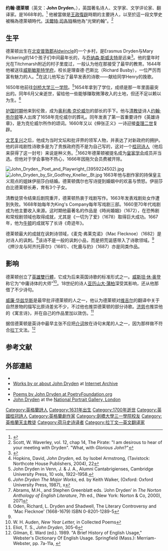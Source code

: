{{Infobox officeholder
| name           = 約翰·德萊頓 
| image          = John Dryden portrait.jpg
| image_size     = 250px
| image_caption  = 約翰·德萊頓
| office         = {{Translink|en|Poet Laureate of the United Kingdom|英国桂冠诗人|英国桂冠诗人}}
| monarch        = [[查理二世_(英格兰)|查理二世]]
| term_start     = 1668年4月13日
| term_end       = 1688年1月3日
| predecessor    = 首任
| successor      = {{Translink|en|Thomas Shadwell|托马斯·沙德韦尔|托马斯·沙德韦尔}}
| birth_date     = {{birth date|df=yes|1631|8|9}}
| birth_place    = {{ENG}}[[北安普敦郡|北安普敦郡]]{{link-en|艾爾德文科|Aldwincle}}
| death_date     = {{death date and age|df=yes|1700|5|12|1631|8|9}}
| death_place    = {{ENG}}[[倫敦|倫敦]]
| occupation     = 诗人、文学评论家、剧作家、翻译家
| alma_mater     = [[威斯敏斯特學校|威斯敏斯特学府]] <br /> [[剑桥大学三一学院|剑桥大学三一学院]]
| spouse         = 伊丽莎白·霍华德（Lady Elizabeth Howard）
}}

'''约翰·德莱顿'''（英文：'''John Dryden'''，{{bd|1631年|8月9日|1700年|5月12日}}），英国著名诗人、文学家、文学评论家、翻译家。是1668年的{{Translink|en|Poet Laureate of the United Kingdom|英国桂冠诗人|英国桂冠诗人}}。<ref>{{Cite web |url=http://www.britannica.com/EBchecked/topic/172371/John-Dryden |title=''Encyclopaedia Britannica'' |access-date=2014-03-21 |archive-date=2014-01-30 |archive-url=https://web.archive.org/web/20140130195000/http://www.britannica.com/EBchecked/topic/172371/John-Dryden |dead-url=no }}</ref> 他被當做是[[查理二世_(英國)#王政復辟（Restoration）|王政復辟]]時期的主要詩人，以至於這一段文學史被稱為德萊頓時代。[[沃爾特·司各特|沃爾特·司各特]]稱他為“光榮約翰”。<ref>Scott, W. Waverley, vol. 12, chap 14, The Pirate: "I am desirous to hear of your meeting with Dryden". "What, with ''Glorious John''?"</ref>

== 生平 ==
德莱顿出生在[[北安普敦郡|北安普敦郡]]Aldwincle的一个乡村，是Erasmus Dryden与Mary Pickering的14个孩子们中间最年长的，与[[乔纳森·斯威夫特|乔纳森·斯威夫特]]是远亲<ref>{{Cite web|title=作为诗人的斯威夫特-中华读书报|url=https://epaper.gmw.cn/zhdsb/html/2016-10/19/nw.D110000zhdsb_20161019_1-20.htm|access-date=2021-05-19|work=epaper.gmw.cn|publisher=光明网|language=zh|archive-date=2021-05-19|archive-url=https://web.archive.org/web/20210519024559/https://epaper.gmw.cn/zhdsb/html/2016-10/19/nw.D110000zhdsb_20161019_1-20.htm|dead-url=no}}</ref>。他的童年时光在Titchmarsh附近的村子里度过，一般认为他在那接受了最早的教育。1644年他被送往[[威斯敏斯特學校|威斯敏斯特学府]]，校长是理查德·巴斯比（Richard Busby），一位严厉而富有魅力的人。<ref>Hopkins, David, ''John Dryden'', ed. by Isobel Armstrong, (Tavistock: Northcote House Publishers, 2004), 22</ref>在这儿他写出了最早发表的诗歌——献给同学Henry的挽歌。

1650年他前往[[剑桥大学|剑桥大学]][[剑桥大学三一学院|三一学院]]。<ref>John Dryden in Venn, J. & J. A., Alumni Cantabrigienses, Cambridge University Press, 10 vols, 1922–1958.</ref>1654年拿到了学位，成绩是那一年里面最突出的。同年6月父亲逝世，留给他一些能够赚取微薄收入的土地，但还不足以赖以为生。<ref>''John Dryden The Major Works'', ed. by Keith Walker, (Oxford: Oxford University Press, 1987), x</ref>

[[護國公時期|护国时期]]他来到伦敦，成为[[奥利弗·克伦威尔|奥利弗·克伦威尔]]的部长{{Translink|en|John Thurloe|约翰·瑟洛|约翰·瑟洛}}的手下。他与[[清教徒|清教徒]]诗人[[约翰·弥尔顿|约翰·弥尔顿]]等人出席了1658年克伦威尔的葬礼。同年发表了第一首重要诗作《英雄诗章》，是为克伦威尔所作的颂词。1660年又以《伸张正义》一诗迎接[[查理二世_(英格兰)|查理二世]]复辟。

[[文艺复兴|文艺复兴]]之后，他成为当时文坛和批评界的领军人物，并表达了对新政府的拥护。他的非戏剧性诗歌多是为了贵族政府而不是为自己写的，这对一个[[桂冠诗人|桂冠诗人]]（他后来获得了这一封号）来说是种义务。<ref>Abrams, M.H., and Stephen Greenblatt eds. ‘John Dryden’ in ''The Norton Anthology of English Literature'', 7th ed., (New York: Norton & Co, 2000), 2071</ref>1662年德莱顿被提名成为[[皇家学会|皇家学会]]成员并当选。但他对于学会事物不热心，1666年因拖欠会员费被开除。

[[File:John_Dryden,_Poet_and_Playwright_(3959224502).jpg|thumb]]
[[File:John_Dryden_by_Sir_Godfrey_Kneller,_Bt.jpg|thumb]]
1663年他与剧作家{{Translink|en|Robert Howard (playwright)|罗伯特·霍华德（剧作家）|罗伯特·霍华德}}的持保皇主义观点的姐妹伊丽莎白结婚。德莱顿偶尔也写诗提到婚姻中的欢喜与愤怒。伊丽莎白比德莱顿长寿，育有3个子女。

清教徒禁令结束后剧院重开，德莱顿热衷于戏剧写作。1663年发表戏剧处女作遭到失败。1668年始每年为King's Company每年写戏剧三部。1660至70年代戏剧成为他主要收入来源。这时期他最著名的作品是《時尚婚姻》（1672），在恐怖剧和常规剧领域也取得成就，尤其是《一切为了爱》（1678）取得巨大成功。1667年，他为[[艾萨克·牛顿|牛顿]]的成就写了长诗《奇迹年》。

德莱顿最大的成就在讽刺诗领域，《麦克·弗莱克诺》（Mac Flecknoe）（1682）是对诗人{{Translink|en|Thomas Shadwell|托马斯·沙德韦尔|托马斯·沙德韦尔}}的讽刺。<ref name="#1">Oden, Richard, L. Dryden and Shadwell, The Literary Controversy and 'Mac Flecknoe' (1668-1679) ISBN 0-8201-1289-5</ref>该诗不是一般的讽刺小品，而是把荒诞感带入了诗歌领域。<ref name="#1"/>《押沙龙与阿齐托菲尔》（1681）、《牝鹿与豹》（1687）亦是同类作品。

== 影响 ==
德莱顿创立了[[英雄雙行體|英雄雙行體]]，它成为后来英国诗歌的标准形式之一。[[威斯坦·休·奥登|威斯坦·休·奥登]]称它为“中庸诗体的大师”<ref>W. H. Auden, ''New Year Letter,'' in Collected Poems</ref>。18世纪的诗人[[亚历山大·蒲柏|亚历山大·蒲柏]]深受其影响，还从他那借了不少诗句。

[[华兹华斯|威廉·华兹华斯]]是最早批评德莱顿的人之一，他认为德莱顿对[[维吉尔|维吉尔]]的翻译中关于自然景物的描写比原诗差劣不少，不过他也推崇德莱顿的部分诗歌。[[济慈|济慈]]也推崇他的《寓言诗》，并在自己的作品里加以效仿。<ref>Eliot, T. S., ''John Dryden'', 305-6</ref> 

据信德莱顿是英诗中最早主张不应把[[介詞|介词]]放在诗句末尾的人之一，因为那样做不符合[[拉丁文|拉丁]]文法。<ref>Gilman, E. Ward (ed.). 1989. "A Brief History of English Usage," Webster's Dictionary Of English Usage. Springfield (Mass.): Merriam-Webster, pp. 7a-11a, {{cite web |url=http://ling.kgw.tu-berlin.de/lexicography/data/B_HIST_EU.html |title=存档副本 |accessdate=2009-04-18 |deadurl=yes |archiveurl=https://web.archive.org/web/20081201152753/http://ling.kgw.tu-berlin.de/lexicography/data/B_HIST_EU.html |archivedate=2008-12-01 }}</ref>

==参考文献==
{{reflist}}

== 外部連結 ==
{{commons|John Dryden|John Dryden}}
{{wikiquote}}
{{wikisource author}}
<div class="references-small">
* {{gutenberg author|id=John_Dryden|name=John Dryden}}
*[http://www.archive.org/search.php?query=mediatype%3A(texts)%20-contributor%3Agutenberg%20AND%20(subject%3A%22Dryden%2C%20John%2C%201631-1700%22%20OR%20creator%3A%22Dryden%2C%20John%2C%201631-1700%22%20OR%20creator%3A%22John%20Dryden%22%20OR%20title%3A%22John%20Dryden%22%20OR%20description%3A%22John%20Dryden%22) Works by or about John Dryden] at [[Internet_Archive|Internet Archive]] 
* {{worldcat id|lccn-n79-6406}}
* [http://www.poetryfoundation.org/archive/poet.html?id=1893 Poems by John Dryden at PoetryFoundation.org] {{Wayback|url=http://www.poetryfoundation.org/archive/poet.html?id=1893 |date=20100808135649 }}
* [http://www.npg.org.uk/collections/search/person.php?LinkID=mp01369 John Dryden] {{Wayback|url=http://www.npg.org.uk/collections/search/person.php?LinkID=mp01369 |date=20200513223540 }} at the [[國家肖像館|National Portrait Gallery, London]]
</div>

{{s-start}}
{{s-court}}
{{s-bef|before=[[威廉·戴夫南特|威廉·戴夫南特]]}}
{{s-ttl|title=英格蘭[[桂冠詩人|桂冠詩人]]|years=1668–1689}}
{{s-aft|after=[[托馬斯·沙德韋爾|托馬斯·沙德韋爾]]}}
{{s-bef|before=[[詹姆斯·豪威爾|詹姆斯·豪威爾]]}}
{{s-ttl|title=英格蘭皇家歷史學家|years=1670–1689}}
{{s-aft|after=[[托馬斯·沙德韋爾|托馬斯·沙德韋爾]]}}
{{s-end}}

{{Authority control}}

{{DEFAULTSORT:Dryden, John}}

[[Category:英格蘭詩人|Category:英格蘭詩人]]
[[Category:1631年出生|Category:1631年出生]]
[[Category:1700年逝世|Category:1700年逝世]]
[[Category:英國桂冠詩人|Category:英國桂冠詩人]]
[[Category:英格蘭劇作家|Category:英格蘭劇作家]]
[[Category:劍橋大學三一學院校友|Category:劍橋大學三一學院校友]]
[[Category:英格蘭天主教徒|Category:英格蘭天主教徒]]
[[Category:荷马史诗译者|Category:荷马史诗译者]]
[[Category:拉丁文—英文翻译家|Category:拉丁文—英文翻译家]]